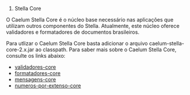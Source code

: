 #Stella Core
O Caelum Stella Core é o núcleo base necessário nas aplicações que utilizam outros componentes do Stella. Atualmente, este núcleo oferece validadores e formatadores de documentos brasileiros.

Para utlizar o Caelum Stella Core basta adicionar o arquivo caelum-stella-core-2.x.jar ao classpath.
Para saber mais sobre o Caelum Stella Core, consulte os links abaixo:

* [[validadores-core]]
* [[formatadores-core]]
* [[mensagens-core]]
* [[numeros-por-extenso-core]]
